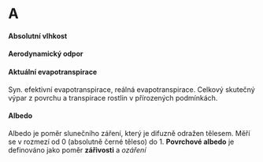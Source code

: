 # A

#### Absolutní vlhkost
::: collapsible

:::

#### Aerodynamický odpor
::: collapsible

:::

#### Aktuální evapotranspirace
::: collapsible
Syn. efektivní evapotranspirace, reálná evapotranspirace. Celkový skutečný výpar z povrchu a transpirace rostlin v přírozených podmínkách. 
:::

#### Albedo
::: collapsible
Albedo je poměr slunečního záření, který je difuzně odražen tělesem. Měří se v rozmezí od 0 (absolutně černé těleso) do 1. **Povrchové albedo** je definováno jako poměr **zářivosti** a *ozáření* 
:::